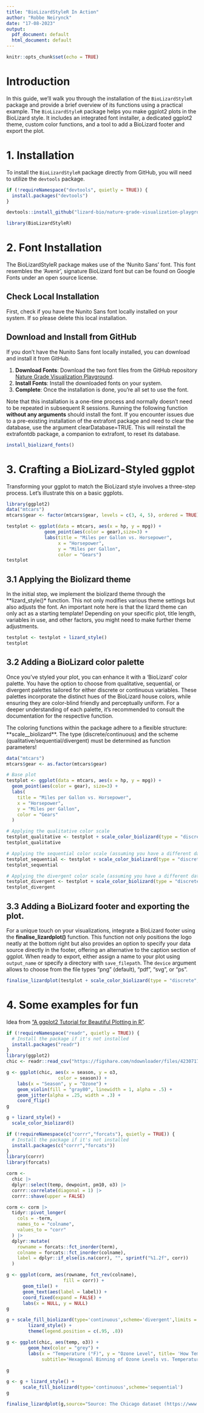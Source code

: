 ```yaml
---
title: "BioLizardStyleR In Action"
author: "Robbe Neirynck"
date: "17-08-2023"
output:
  pdf_document: default
  html_document: default
---
```


```r
knitr::opts_chunk$set(echo = TRUE)
```
# Introduction
In this guide, we'll walk you through the installation of the `BioLizardStyleR` package and provide a brief overview of its functions using a practical example. The `BioLizardStyleR` package helps you make ggplot2 plots in the BioLizard style. It includes an integrated font installer, a dedicated ggplot2 theme, custom color functions, and a tool to add a BioLizard footer and export the plot.


# 1. Installation
To install the `BioLizardStyleR` package directly from GitHub, you will need to utilize the `devtools` package.
```r
if (!requireNamespace("devtools", quietly = TRUE)) {
  install.packages("devtools")
}

devtools::install_github("lizard-bio/nature-grade-visualization-playground", subdir="BioLizardStyleR", ref = "aniko")

library(BioLizardStyleR)
```

# 2. Font Installation
The BioLizardStyleR package makes use of the 'Nunito Sans' font. This font resembles the 'Avenir', signature BioLizard font but can be found on Google Fonts under an open source license.

## Check Local Installation
First, check if you have the Nunito Sans font locally installed on your system. If so please delete this local installation.

## Download and Install from GitHub
If you don't have the Nunito Sans font locally installed, you can download and install it from GitHub.

1. **Download Fonts**: Download the two font files from the GitHub repository [Nature Grade Visualization Playground](https://github.com/lizard-bio/nature-grade-visualization-playground/tree/main).
2. **Install Fonts**: Install the downloaded fonts on your system.
3. **Complete**: Once the installation is done, you're all set to use the font.


Note that this installation is a one-time process and normally doesn't need to be repeated in subsequent R sessions. Running the following function **without any arguments** should install the font. If you encounter issues due to a pre-existing installation of the extrafont package and need to clear the database, use the argument clearDatabase=TRUE. This will reinstall the extrafontdb package, a companion to extrafont, to reset its database.
```r
install_biolizard_fonts()
```


# 3. Crafting a BioLizard-Styled ggplot

Transforming your ggplot to match the BioLizard style involves a three-step process. Let's illustrate this on a basic ggplots.

```r
library(ggplot2)
data("mtcars")
mtcars$gear <- factor(mtcars$gear, levels = c(3, 4, 5), ordered = TRUE)

testplot <- ggplot(data = mtcars, aes(x = hp, y = mpg)) + 
              geom_point(aes(color = gear),size=3) +  
              labs(title = "Miles per Gallon vs. Horsepower",  
                   x = "Horsepower",  
                   y = "Miles per Gallon",  
                   color = "Gears")
testplot
```

## 3.1 Applying the Biolizard theme

In the initial step, we implement the biolizard theme through the **lizard_style()* function. This not only modifies various theme settings but also adjusts the font. An important note here is that the lizard theme can only act as a starting template! Depending on your specific plot, title length, variables in use, and other factors, you might need to make further theme adjustments.
```r
testplot <- testplot + lizard_style()
testplot
```

## 3.2 Adding a BioLizard color palette

Once you've styled your plot, you can enhance it with a 'BioLizard' color palette. You have the option to choose from qualitative, sequential, or divergent palettes tailored for either discrete or continuous variables. These palettes incorporate the distinct hues of the BioLizard house colors, while ensuring they are color-blind friendly and perceptually uniform. For a deeper understanding of each palette, it's recommended to consult the documentation for the respective function.

The coloring functions within the package adhere to a flexible structure: **scale_<color/fill>_biolizard**. The type (discrete/continuous) and the scheme (qualitative/sequential/divergent) must be determined as function parameters!
```r
data("mtcars")
mtcars$gear <- as.factor(mtcars$gear)

# Base plot
testplot <- ggplot(data = mtcars, aes(x = hp, y = mpg)) +
  geom_point(aes(color = gear), size=3) +
  labs(
    title = "Miles per Gallon vs. Horsepower",
    x = "Horsepower",
    y = "Miles per Gallon",
    color = "Gears"
  )

# Applying the qualitative color scale
testplot_qualitative <- testplot + scale_color_biolizard(type = "discrete", scheme = "qualitative") + lizard_style()
testplot_qualitative

# Applying the sequential color scale (assuming you have a different dataset or aesthetic)
testplot_sequential <- testplot + scale_color_biolizard(type = "discrete", scheme = "sequential") + lizard_style()
testplot_sequential

# Applying the divergent color scale (assuming you have a different dataset or aesthetic)
testplot_divergent <- testplot + scale_color_biolizard(type = "discrete", scheme = "divergent") + lizard_style()
testplot_divergent
```


## 3.3 Adding a BioLizard footer and exporting the plot.

For a unique touch on your visualizations, integrate a BioLizard footer using the **finalise_lizardplot()** function. This function not only positions the logo neatly at the bottom right but also provides an option to specify your data source directly in the footer, offering an alternative to the caption section of ggplot. When ready to export, either assign a name to your plot using `output_name` or specify a directory with `save_filepath`. The `device` argument allows to choose from the file types "png" (default), "pdf", "svg", or "ps".

```r
finalise_lizardplot(testplot + scale_color_biolizard(type = "discrete", scheme = "qualitative") + lizard_style(), source='Source: The mtcars dataset')
```

# 4. Some examples for fun

Idea from  ["A ggplot2 Tutorial for Beautiful Plotting in R"](https://www.cedricscherer.com/2019/08/05/a-ggplot2-tutorial-for-beautiful-plotting-in-r/).

```r
if (!requireNamespace("readr", quietly = TRUE)) {
  # Install the package if it's not installed
  install.packages("readr")
}
library(ggplot2)
chic <- readr::read_csv("https://figshare.com/ndownloader/files/42307179") #An example dataset

g <- ggplot(chic, aes(x = season, y = o3,
                   color = season)) +
    labs(x = "Season", y = "Ozone") + 
    geom_violin(fill = "gray80", linewidth = 1, alpha = .5) +
    geom_jitter(alpha = .25, width = .3) +
    coord_flip()
g

g + lizard_style() +
  scale_color_biolizard()
```
```r
if (!requireNamespace(c("corrr","forcats"), quietly = TRUE)) {
  # Install the package if it's not installed
  install.packages(c("corrr","forcats"))
}
library(corrr)
library(forcats)

corm <-
  chic |>
  dplyr::select(temp, dewpoint, pm10, o3) |>
  corrr::correlate(diagonal = 1) |>
  corrr::shave(upper = FALSE)

corm <- corm |>
  tidyr::pivot_longer(
    cols = -term,
    names_to = "colname",
    values_to = "corr"
  ) |>
  dplyr::mutate(
    rowname = forcats::fct_inorder(term),
    colname = forcats::fct_inorder(colname),
    label = dplyr::if_else(is.na(corr), "", sprintf("%1.2f", corr))
  )

g <- ggplot(corm, aes(rowname, fct_rev(colname),
                     fill = corr)) +
      geom_tile() +
      geom_text(aes(label = label)) +
      coord_fixed(expand = FALSE) +
      labs(x = NULL, y = NULL) 
g

g + scale_fill_biolizard(type='continuous',scheme='divergent',limits = c(-1, 1),na.value = "white", name="Pearson\nCorrelation") +
        lizard_style() +
        theme(legend.position = c(.95, .8))

```

```r
g <- ggplot(chic, aes(temp, o3)) +
        geom_hex(color = "grey") +
        labs(x = "Temperature (°F)", y = "Ozone Level", title= 'How Temperature Affects Ozone Levels',
             subtitle='Hexagonal Binning of Ozone Levels vs. Temperature in °F')
        
g

g <- g + lizard_style() +
      scale_fill_biolizard(type='continuous',scheme='sequential')
g

finalise_lizardplot(g,source="Source: The Chicago dataset (https://www.cedricscherer.com/2019/08/05/a-ggplot2-tutorial-for-beautiful-plotting-in-r/)")
```


